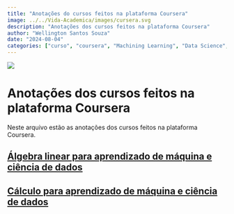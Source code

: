 ```yaml
---
title: "Anotações do cursos feitos na plataforma Coursera"
image: ../../Vida-Academica/images/cursera.svg
description: "Anotações dos cursos feitos na plataforma Coursera"
author: "Wellington Santos Souza"
date: "2024-08-04"
categories: ["curso", "coursera", "Machining Learning", "Data Science", "Deep Learning", "Python", "R", "SQL", "Tableau", "Excel", "Power BI", "Machine Learning", "Data Science", "Deep Learning", "Python", "R", "SQL", "Tableau", "Excel", "Power BI"]
---
```


![](../images/cursera.svg){fig-alt="Capa" fig-title="Capa"}

# Anotações dos cursos feitos na plataforma Coursera

Neste arquivo estão as anotações dos cursos feitos na plataforma Coursera.

## [Álgebra linear para aprendizado de máquina e ciência de dados](../Cursera/Algebra.qmd)

## [Cálculo para aprendizado de máquina e ciência de dados](../Cursera/Calculo.qmd)




